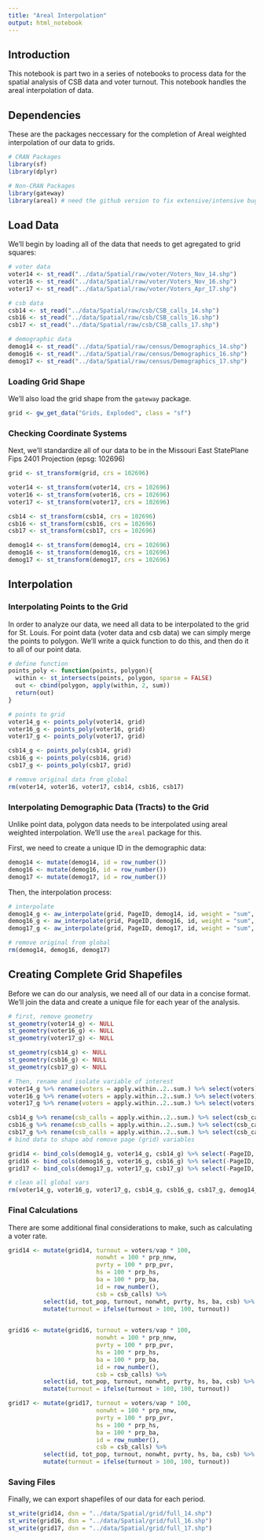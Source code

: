 ```yaml
---
title: "Areal Interpolation"
output: html_notebook
---
```


## Introduction
This notebook is part two in a series of notebooks to process data for the spatial analysis of CSB data and voter turnout. This notebook handles the areal interpolation of data.

## Dependencies
These are the packages neccessary for the completion of Areal weighted interpolation of our data to grids.
```r
# CRAN Packages
library(sf)
library(dplyr)

# Non-CRAN Packages
library(gateway)
library(areal) # need the github version to fix extensive/intensive bug
```


## Load Data
We'll begin by loading all of the data that needs to get agregated to grid squares:

```r
# voter data
voter14 <- st_read("../data/Spatial/raw/voter/Voters_Nov_14.shp")
voter16 <- st_read("../data/Spatial/raw/voter/Voters_Nov_16.shp")
voter17 <- st_read("../data/Spatial/raw/voter/Voters_Apr_17.shp")

# csb data
csb14 <- st_read("../data/Spatial/raw/csb/CSB_calls_14.shp")
csb16 <- st_read("../data/Spatial/raw/csb/CSB_calls_16.shp")
csb17 <- st_read("../data/Spatial/raw/csb/CSB_calls_17.shp")

# demographic data
demog14 <- st_read("../data/Spatial/raw/census/Demographics_14.shp")
demog16 <- st_read("../data/Spatial/raw/census/Demographics_16.shp")
demog17 <- st_read("../data/Spatial/raw/census/Demographics_17.shp")
```


### Loading Grid Shape
We'll also load the grid shape from the `gateway` package.
```r
grid <- gw_get_data("Grids, Exploded", class = "sf")
```

### Checking Coordinate Systems
Next, we'll standardize all of our data to be in the Missouri East StatePlane Fips 2401 Projection (epsg: 102696)

```r
grid <- st_transform(grid, crs = 102696)

voter14 <- st_transform(voter14, crs = 102696)
voter16 <- st_transform(voter16, crs = 102696)
voter17 <- st_transform(voter17, crs = 102696)

csb14 <- st_transform(csb14, crs = 102696)
csb16 <- st_transform(csb16, crs = 102696)
csb17 <- st_transform(csb17, crs = 102696)

demog14 <- st_transform(demog14, crs = 102696)
demog16 <- st_transform(demog16, crs = 102696)
demog17 <- st_transform(demog17, crs = 102696)
```
## Interpolation
### Interpolating Points to the Grid
In order to analyze our data, we need all data to be interpolated to the grid for St. Louis. For point data (voter data and csb data) we can simply merge the points to polygon. We'll write a quick function to do this, and then do it to all of our point data.

```r
# define function
points_poly <- function(points, polygon){
  within <- st_intersects(points, polygon, sparse = FALSE)
  out <- cbind(polygon, apply(within, 2, sum))
  return(out)
}

# points to grid
voter14_g <- points_poly(voter14, grid)
voter16_g <- points_poly(voter16, grid)
voter17_g <- points_poly(voter17, grid)

csb14_g <- points_poly(csb14, grid)
csb16_g <- points_poly(csb16, grid)
csb17_g <- points_poly(csb17, grid)

# remove original data from global
rm(voter14, voter16, voter17, csb14, csb16, csb17)
```

### Interpolating Demographic Data (Tracts) to the Grid
Unlike point data, polygon data needs to be interpolated using areal weighted interpolation. We'll use the `areal` package for this.

First, we need to create a unique ID in the demographic data:
```r
demog14 <- mutate(demog14, id = row_number())
demog16 <- mutate(demog16, id = row_number())
demog17 <- mutate(demog17, id = row_number())
```

Then, the interpolation process:
```r
# interpolate
demog14_g <- aw_interpolate(grid, PageID, demog14, id, weight = "sum", intensive = c("prp_nnw", "prp_pvr", "prp_hs", "prp_ba"), extensive = c("vap", "tot_pop"), output = "sf")
demog16_g <- aw_interpolate(grid, PageID, demog16, id, weight = "sum", intensive = c("prp_nnw", "prp_pvr", "prp_hs", "prp_ba"), extensive = c("vap", "tot_pop"), output = "sf")
demog17_g <- aw_interpolate(grid, PageID, demog17, id, weight = "sum", intensive = c("prp_nnw", "prp_pvr", "prp_hs", "prp_ba"), extensive = c("vap", "tot_pop"), output = "sf")

# remove original from global
rm(demog14, demog16, demog17)
```

## Creating Complete Grid Shapefiles

Before we can do our analysis, we need all of our data in a concise format. We'll join the data and create a unique file for each year of the analysis.

```r
# first, remove geometry
st_geometry(voter14_g) <- NULL
st_geometry(voter16_g) <- NULL
st_geometry(voter17_g) <- NULL

st_geometry(csb14_g) <- NULL
st_geometry(csb16_g) <- NULL
st_geometry(csb17_g) <- NULL

# Then, rename and isolate variable of interest
voter14_g %>% rename(voters = apply.within..2..sum.) %>% select(voters) -> voter14_g
voter16_g %>% rename(voters = apply.within..2..sum.) %>% select(voters) -> voter16_g
voter17_g %>% rename(voters = apply.within..2..sum.) %>% select(voters) -> voter17_g

csb14_g %>% rename(csb_calls = apply.within..2..sum.) %>% select(csb_calls) -> csb14_g
csb16_g %>% rename(csb_calls = apply.within..2..sum.) %>% select(csb_calls) -> csb16_g
csb17_g %>% rename(csb_calls = apply.within..2..sum.) %>% select(csb_calls) -> csb17_g
# bind data to shape abd remove page (grid) variables

grid14 <- bind_cols(demog14_g, voter14_g, csb14_g) %>% select(-PageID, - PageName, -PageNumber, -PagePart)
grid16 <- bind_cols(demog16_g, voter16_g, csb16_g) %>% select(-PageID, - PageName, -PageNumber, -PagePart)
grid17 <- bind_cols(demog17_g, voter17_g, csb17_g) %>% select(-PageID, - PageName, -PageNumber, -PagePart)

# clean all global vars
rm(voter14_g, voter16_g, voter17_g, csb14_g, csb16_g, csb17_g, demog14_g, demog16_g, demog17_g)
```

### Final Calculations
There are some additional final considerations to make, such as calculating a voter rate.
```r
grid14 <- mutate(grid14, turnout = voters/vap * 100,
                         nonwht = 100 * prp_nnw,
                         pvrty = 100 * prp_pvr,
                         hs = 100 * prp_hs,
                         ba = 100 * prp_ba,
                         id = row_number(),
                         csb = csb_calls) %>%
          select(id, tot_pop, turnout, nonwht, pvrty, hs, ba, csb) %>%
          mutate(turnout = ifelse(turnout > 100, 100, turnout))
  

grid16 <- mutate(grid16, turnout = voters/vap * 100,
                         nonwht = 100 * prp_nnw,
                         pvrty = 100 * prp_pvr,
                         hs = 100 * prp_hs,
                         ba = 100 * prp_ba,
                         id = row_number(),
                         csb = csb_calls) %>%
          select(id, tot_pop, turnout, nonwht, pvrty, hs, ba, csb) %>%
          mutate(turnout = ifelse(turnout > 100, 100, turnout))

grid17 <- mutate(grid17, turnout = voters/vap * 100,
                         nonwht = 100 * prp_nnw,
                         pvrty = 100 * prp_pvr,
                         hs = 100 * prp_hs,
                         ba = 100 * prp_ba,
                         id = row_number(),
                         csb = csb_calls) %>%
          select(id, tot_pop, turnout, nonwht, pvrty, hs, ba, csb) %>%
          mutate(turnout = ifelse(turnout > 100, 100, turnout))

```

### Saving Files
Finally, we can export shapefiles of our data for each period.

```r
st_write(grid14, dsn = "../data/Spatial/grid/full_14.shp")
st_write(grid16, dsn = "../data/Spatial/grid/full_16.shp")
st_write(grid17, dsn = "../data/Spatial/grid/full_17.shp")
```

